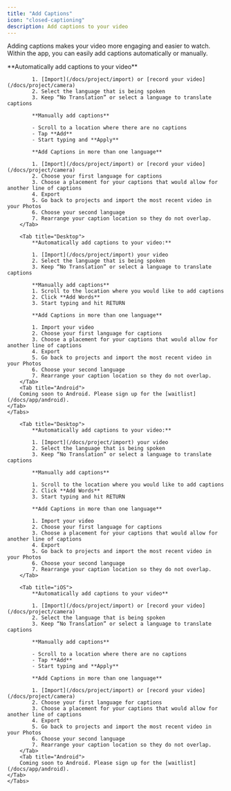 ```yaml
---
title: "Add Captions"
icon: "closed-captioning"
description: Add captions to your video
---
```


Adding captions makes your video more engaging and easier to watch. Within the app, you can easily add captions automatically or manually.

<div id="ios-tab">
    <Tabs>
        <Tab title="iOS">
            **Automatically add captions to your video**

            1. [Import](/docs/project/import) or [record your video](/docs/project/camera)
            2. Select the language that is being spoken
            3. Keep “No Translation” or select a language to translate captions

            **Manually add captions**

            - Scroll to a location where there are no captions
            - Tap **Add**
            - Start typing and **Apply**

            **Add Captions in more than one language**

            1. [Import](/docs/project/import) or [record your video](/docs/project/camera)
            2. Choose your first language for captions
            3. Choose a placement for your captions that would allow for another line of captions
            4. Export
            5. Go back to projects and import the most recent video in your Photos
            6. Choose your second language
            7. Rearrange your caption location so they do not overlap.
        </Tab>

        <Tab title="Desktop">
            **Automatically add captions to your video:**

            1. [Import](/docs/project/import) your video
            2. Select the language that is being spoken
            3. Keep “No Translation” or select a language to translate captions

            **Manually add captions**
            1. Scroll to the location where you would like to add captions
            2. Click **Add Words**
            3. Start typing and hit RETURN

            **Add Captions in more than one language**

            1. Import your video
            2. Choose your first language for captions
            3. Choose a placement for your captions that would allow for another line of captions
            4. Export
            5. Go back to projects and import the most recent video in your Photos
            6. Choose your second language
            7. Rearrange your caption location so they do not overlap.
        </Tab>
        <Tab title="Android">
        Coming soon to Android. Please sign up for the [waitlist](/docs/app/android).
    </Tab>
    </Tabs>
</div>


<div id="desktop-tab">
    <Tabs>
        
        <Tab title="Desktop">
            **Automatically add captions to your video:**

            1. [Import](/docs/project/import) your video
            2. Select the language that is being spoken
            3. Keep “No Translation” or select a language to translate captions

            **Manually add captions**

            1. Scroll to the location where you would like to add captions
            2. Click **Add Words**
            3. Start typing and hit RETURN

            **Add Captions in more than one language**

            1. Import your video
            2. Choose your first language for captions
            3. Choose a placement for your captions that would allow for another line of captions
            4. Export
            5. Go back to projects and import the most recent video in your Photos
            6. Choose your second language
            7. Rearrange your caption location so they do not overlap.
        </Tab>

        <Tab title="iOS">
            **Automatically add captions to your video**

            1. [Import](/docs/project/import) or [record your video](/docs/project/camera)
            2. Select the language that is being spoken
            3. Keep “No Translation” or select a language to translate captions

            **Manually add captions**

            - Scroll to a location where there are no captions
            - Tap **Add**
            - Start typing and **Apply**

            **Add Captions in more than one language**

            1. [Import](/docs/project/import) or [record your video](/docs/project/camera)
            2. Choose your first language for captions
            3. Choose a placement for your captions that would allow for another line of captions
            4. Export
            5. Go back to projects and import the most recent video in your Photos
            6. Choose your second language
            7. Rearrange your caption location so they do not overlap.
        </Tab>
        <Tab title="Android">
        Coming soon to Android. Please sign up for the [waitlist](/docs/app/android).
    </Tab>
    </Tabs>
</div>
